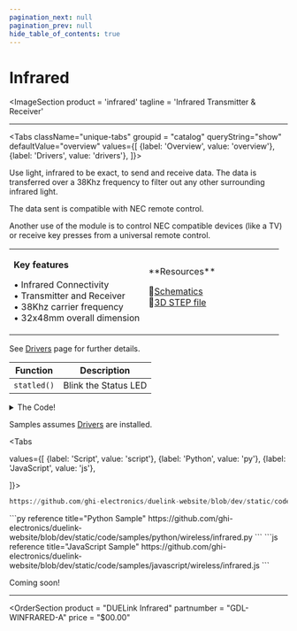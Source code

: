 ```yaml
---
pagination_next: null
pagination_prev: null
hide_table_of_contents: true
---
```



# Infrared

<ImageSection
    product = 'infrared'
    tagline = 'Infrared Transmitter & Receiver'
></ImageSection>

---

<Tabs className="unique-tabs" groupid = "catalog" queryString="show" defaultValue="overview"
  values={[
    {label: 'Overview', value: 'overview'},
    {label: 'Drivers', value: 'drivers'},
  ]}>

<TabItem value="overview">

Use light, infrared to be exact, to send and receive data. The data is transferred over a 38Khz frequency to filter out any other surrounding infrared light.

The data sent is compatible with NEC remote control.

Another use of the module is to control NEC compatible devices (like a TV) or receive key presses from a universal remote control.

<table><td width='50%'>

**Key features**

• Infrared Connectivity<br/>
• Transmitter and Receiver<br/>
• 38Khz carrier frequency<br/>
• 32x48mm overall dimension<br/>

</td><td width='50%'>
**Resources**

📄[Schematics](pathname:///sch/gdl-winfrared-a.pdf)<br/>
🔩[3D STEP file](pathname:///3d/gdl-winfrared-a.step)<br/>

</td></table>
</TabItem>

<TabItem value="drivers">

See [Drivers](../../engine/drivers) page for further details.

| Function | Description          |
| -------- | -------------------- |
| `statled()`  | Blink the Status LED |

<details>
  <summary>The Code!</summary>



```py reference title="Infrared Driver"
https://github.com/ghi-electronics/duelink-website/blob/dev/static/code/drivers/wireless/infrared.txt
```

</details>
</TabItem>

<TabItem value="samples">

Samples assumes [Drivers](../../engine/drivers) are installed.

<Tabs

  values={[
    {label: 'Script', value: 'script'},
    {label: 'Python', value: 'py'},
    {label: 'JavaScript', value: 'js'},

]}>

<TabItem value="script">

```py reference title="Script Sample"
https://github.com/ghi-electronics/duelink-website/blob/dev/static/code/samples/script/wireless/infrared.txt
```
</TabItem>

<TabItem value="py">
```py reference title="Python Sample"
https://github.com/ghi-electronics/duelink-website/blob/dev/static/code/samples/python/wireless/infrared.py
```
</TabItem>

<TabItem value="js">
```js reference title="JavaScript Sample"
https://github.com/ghi-electronics/duelink-website/blob/dev/static/code/samples/javascript/wireless/infrared.js
```

</TabItem>

</Tabs>

</TabItem>

<TabItem value="projects">Coming soon!</TabItem>

</Tabs>

---

<OrderSection
    product = "DUELink Infrared"
    partnumber = "GDL-WINFRARED-A"
    price = "$00.00"
></OrderSection>


